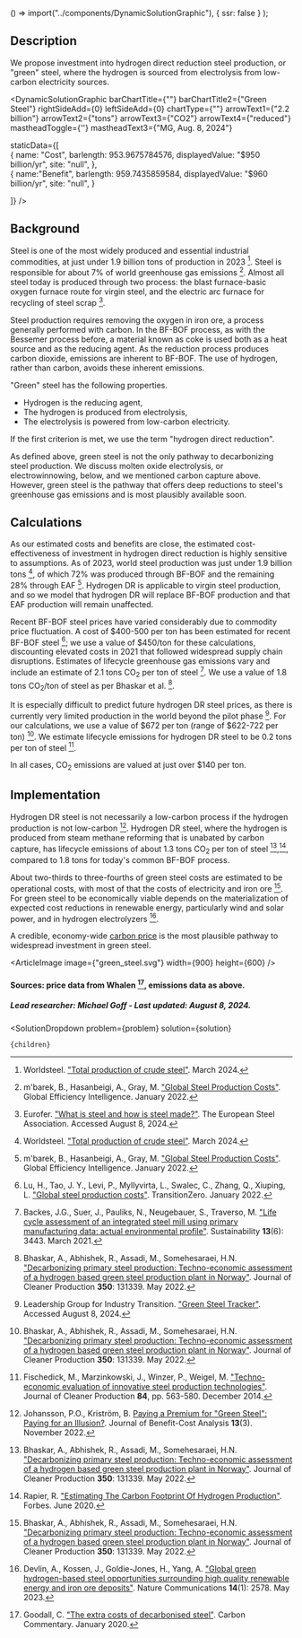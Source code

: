 

  () => import("../components/DynamicSolutionGraphic"),
  { ssr: false }
);

## Description

We propose investment into hydrogen direct reduction steel production, or "green" steel, where the hydrogen is sourced from electrolysis from low-carbon electricity sources.


<DynamicSolutionGraphic
  barChartTitle={""}
  barChartTitle2={"Green Steel"}
  rightSideAdd={0}
  leftSideAdd={0}
  chartType={""}
  arrowText1={"2.2 billion"}
  arrowText2={"tons"}
  arrowText3={"CO2"}
  arrowText4={"reduced"}
  mastheadToggle={''}
  mastheadText3={"MG, Aug. 8, 2024"}
  
  
  staticData={[   
    {
      name: "Cost",
      barlength: 953.9675784576,
      displayedValue: "$950 billion/yr",
      site: "null",
    },   
	{
	  name:"Benefit",
      barlength: 959.7435859584,
      displayedValue: "$960 billion/yr",
      site: "null",
	}
        
  ]}
/>

## Background

Steel is one of the most widely produced and essential industrial commodities, at just under 1.9 billion tons of production in 2023 [^"1"]. Steel is responsible for about 7% of world greenhouse gas emissions [^"3"]. Almost all steel today is produced through two process: the blast furnace-basic oxygen furnace route for virgin steel, and the electric arc furnace for recycling of steel scrap [^"12"].

Steel production requires removing the oxygen in iron ore, a process generally performed with carbon. In the BF-BOF process, as with the Bessemer process before, a material known as coke is used both as a heat source and as the reducing agent. As the reduction process produces carbon dioxide, emissions are inherent to BF-BOF. The use of hydrogen, rather than carbon, avoids these inherent emissions.

"Green" steel has the following properties.

- Hydrogen is the reducing agent,
- The hydrogen is produced from electrolysis,
- The electrolysis is powered from low-carbon electricity.

If the first criterion is met, we use the term "hydrogen direct reduction".

As defined above, green steel is not the only pathway to decarbonizing steel production. We discuss molten oxide electrolysis, or electrowinnowing, below, and we mentioned carbon capture above. However, green steel is the pathway that offers deep reductions to steel's greenhouse gas emissions and is most plausibly available soon.

## Calculations

As our estimated costs and benefits are close, the estimated cost-effectiveness of investment in hydrogen direct reduction is highly sensitive to assumptions. As of 2023, world steel production was just under 1.9 billion tons [^"1"], of which 72% was produced through BF-BOF and the remaining 28% through EAF [^"3"]. Hydrogen DR is applicable to virgin steel production, and so we model that hydrogen DR will replace BF-BOF production and that EAF production will remain unaffected.

Recent BF-BOF steel prices have varied considerably due to commodity price fluctuation. A cost of $400-500 per ton has been estimated for recent BF-BOF steel [^"4"]; we use a value of $450/ton for these calculations, discounting elevated costs in 2021 that followed widespread supply chain disruptions. Estimates of lifecycle greenhouse gas emissions vary and include an estimate of 2.1 tons CO<sub>2</sub> per ton of steel [^"5"]. We use a value of 1.8 tons CO<sub>2</sub>/ton of steel as per Bhaskar et al. [^"7"].

It is especially difficult to predict future hydrogen DR steel prices, as there is currently very limited production in the world beyond the pilot phase [^"9"]. For our calculations, we use a value of $672 per ton (range of $622-722 per ton) [^"7"]. We estimate lifecycle emissions for hydrogen DR steel to be 0.2 tons per ton of steel [^"8"].

In all cases, CO<sub>2</sub> emissions are valued at just over $140 per ton.

## Implementation

Hydrogen DR steel is not necessarily a low-carbon process if the hydrogen production is not low-carbon [^"2"]. Hydrogen DR steel, where the hydrogen is produced from steam methane reforming that is unabated by carbon capture, has lifecycle emissions of about 1.3 tons CO<sub>2</sub> per ton of steel [^"7"],[^"10"], compared to 1.8 tons for today's common BF-BOF process.

About two-thirds to three-fourths of green steel costs are estimated to be operational costs, with most of that the costs of electricity and iron ore [^"7"]. For green steel to be economically viable depends on the materialization of expected cost reductions in renewable energy, particularly wind and solar power, and in hydrogen electrolyzers [^"11"].

A credible, economy-wide [carbon price](energy/energy_socioeconomics/carbon_pricing_e) is the most plausible pathway to widespread investment in green steel.

<ArticleImage image={"green_steel.svg"} width={900} height={600} />
#### Sources: price data from Whalen [^"27"], emissions data as above.

##### Lead researcher: Michael Goff - Last updated: August 8, 2024.

[^"1"]: Worldsteel. ["Total production of crude steel"](https://worldsteel.org/data/annual-production-steel-data/?ind=P1_crude_steel_total_pub/CHN/IND). March 2024.

[^"2"]: Johansson, P.O., Kriström, B. [Paying a Premium for "Green Steel": Paying for an Illusion?](https://www.cambridge.org/core/journals/journal-of-benefit-cost-analysis/article/paying-a-premium-for-green-steel-paying-for-an-illusion/3477D51F1707C072B4FA4B839A814ED6). Journal of Benefit-Cost Analysis **13**(3). November 2022.

[^"3"]: m'barek, B., Hasanbeigi, A., Gray, M. ["Global Steel Production Costs"](https://www.globalefficiencyintel.com/global-steel-production-costs-report). Global Efficiency Intelligence. January 2022.

[^"4"]: Lu, H., Tao, J. Y., Levi, P., Myllyvirta, L., Swalec, C., Zhang, Q., Xiuping, L. ["Global steel production costs"](https://www.transitionzero.org/insights/global-steel-production-costs). TransitionZero. January 2022.

[^"5"]: Backes, J.G., Suer, J., Pauliks, N., Neugebauer, S., Traverso, M. ["Life cycle assessment of an integrated steel mill using primary manufacturing data: actual environmental profile"](https://www.mdpi.com/2071-1050/13/6/3443). Sustainability **13**(6): 3443. March 2021.

[^"6"]: Hoffmann, C., Van Hoey, M., Zeumer, B. ["Decarbonization challenge for steel: Hydrogen as a solution in Europe"](https://www.mckinsey.com/industries/metals-and-mining/our-insights/decarbonization-challenge-for-steel). McKinsey & Company. April 2020.

[^"7"]: Bhaskar, A., Abhishek, R., Assadi, M., Somehesaraei, H.N. ["Decarbonizing primary steel production: Techno-economic assessment of a hydrogen based green steel production plant in Norway"](https://www.sciencedirect.com/science/article/pii/S0959652622009659). Journal of Cleaner Production **350**: 131339. May 2022.

[^"8"]: Fischedick, M., Marzinkowski, J., Winzer, P., Weigel, M. ["Techno-economic evaluation of innovative steel production technologies"](https://www.sciencedirect.com/science/article/abs/pii/S095965261400540X). Journal of Cleaner Production **84**, pp. 563-580. December 2014.

[^"9"]: Leadership Group for Industry Transition. ["Green Steel Tracker"](https://www.industrytransition.org/green-steel-tracker/). Accessed August 8, 2024.

[^"10"]: Rapier, R. ["Estimating The Carbon Footprint Of Hydrogen Production"](https://www.forbes.com/sites/rrapier/2020/06/06/estimating-the-carbon-footprint-of-hydrogen-production/?sh=3ebf67e524bd). Forbes. June 2020.

[^"11"]: Devlin, A., Kossen, J., Goldie-Jones, H., Yang, A. ["Global green hydrogen-based steel opportunities surrounding high quality renewable energy and iron ore deposits"](https://www.nature.com/articles/s41467-023-38123-2). Nature Communications **14**(1): 2578. May 2023.

[^"12"]: Eurofer. ["What is steel and how is steel made?"](https://www.eurofer.eu/about-steel/learn-about-steel/what-is-steel-and-how-is-steel-made). The European Steel Association. Accessed August 8, 2024.

[^"27"]: Goodall, C. ["The extra costs of decarbonised steel"](https://www.carboncommentary.com/blog/2020/1/14/the-extra-costs-of-decarbonised-steel). Carbon Commentary. January 2020.

  <SolutionDropdown 
    problem={problem} 
    solution={solution}
  >
    {children}
  </SolutionDropdown>